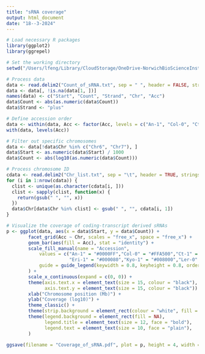 ```yaml
---
title: "sRNA coverage"
output: html_document
date: "18--3-2024"
---
```


```r
# Load necessary R packages
library(ggplot2)  
library(ggrepel)

# Set the working directory
setwd("/Users/lfeng/Library/CloudStorage/OneDrive-NorwichBioScienceInstitutes/01.projects/01.PPRsiRNA/02.ath8acc/script/02.Fig.2c/")

# Process data
data <- read.delim2("Count_of_sRNA.txt", sep = " ", header = FALSE, stringsAsFactors = FALSE)
data <- data[, !is.na(data[1, ])]  
names(data) <- c("Start", "Count", "Strand", "Chr", "Acc")  
data$Count <- abs(as.numeric(data$Count))  
data$Strand <- "plus" 

# Define accession order
data <- within(data, Acc <- factor(Acc, levels = c("An-1", "Col-0", "Ct-1", "Cvi-1", "Eri-1", "Kyo-1", "Ler-0", "Sha")))
with(data, levels(Acc))

# Filter out specific chromosomes
data <- data[!data$Chr %in% c("Chr6", "Chr7"), ]
data$Start <- as.numeric(data$Start) / 1000
data$Count <- abs(log10(as.numeric(data$Count)))

# Process chromosome ID
cdata <- read.delim2("Chr_list.txt", sep = "\t", header = TRUE, stringsAsFactors = FALSE)
for (i in 1:nrow(cdata)) {
  clist <- unique(as.character(cdata[i, ]))
  clist <- sapply(clist, function(x) {
    return(gsub(" ", "", x))
  })
  data$Chr[data$Chr %in% clist] <- gsub(" ", "", cdata[i, 1])
}

# Visualize the coverage of coding-transcript derived sRNAs
p <- ggplot(data, aes(x = data$Start, y = data$Count)) +
        facet_grid(Acc ~ Chr, scales = "free_x", space = "free_x") +
        geom_bar(aes(fill = Acc), stat = "identity") +
        scale_fill_manual(name = "Accession",
            values = c("An-1" = "#0000FF","Col-0" = "#FFA500","Ct-1" = "#FF0000","Cvi-1" = "#800000",
                       "Eri-1" = "#000080","Kyo-1" = "#008000","Ler-0" = "#800080","Sha" = "#696969"),
            guide = guide_legend(keywidth = 0.8, keyheight = 0.8, order = 4)
        ) +
        scale_x_continuous(expand = c(0, 0)) +
        theme(axis.text.x = element_text(size = 15, colour = "black"),
              axis.text.y = element_text(size = 15, colour = "black")) +
        xlab("Chromosome position (Mb)") +
        ylab("Coverage (log10)") +
        theme_classic() +
        theme(strip.background = element_rect(colour = "white", fill = "white")) +
        theme(legend.background = element_rect(fill = NA),
              legend.title = element_text(size = 12, face = "bold"),
              legend.text = element_text(size = 10, face = "plain"),
        )

ggsave(filename = "Coverage_of_sRNA.pdf", plot = p, height = 4, width = 12)

```
